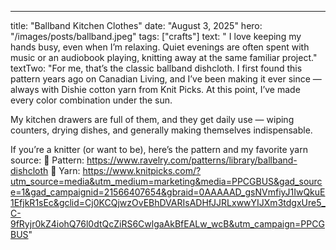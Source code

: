 ---

title: "Ballband Kitchen Clothes"
date: "August 3, 2025"
hero: "/images/posts/ballband.jpeg"
tags: ["crafts"]
text: "
I love keeping my hands busy, even when I’m relaxing. Quiet evenings are often spent with music or an audiobook playing, knitting away at the same familiar project."
textTwo: "For me, that’s the classic ballband dishcloth. I first found this pattern years ago on Canadian Living, and I’ve been making it ever since — always with Dishie cotton yarn from Knit Picks. At this point, I’ve made every color combination under the sun.

My kitchen drawers are full of them, and they get daily use — wiping counters, drying dishes, and generally making themselves indispensable.

If you’re a knitter (or want to be), here’s the pattern and my favorite yarn source:
🧶 Pattern: https://www.ravelry.com/patterns/library/ballband-dishcloth
🧶 Yarn: https://www.knitpicks.com/?utm_source=media&utm_medium=marketing&media=PPCGBUS&gad_source=1&gad_campaignid=21566407654&gbraid=0AAAAAD_gsNVmfiyJ1IwQkuE1EfjkR1sEc&gclid=Cj0KCQjwzOvEBhDVARIsADHfJJRLxwwYIJXm3tdgxUre5_C-9fRyjr0kZ4iohQ76l0dtQcZiRS6CwlgaAkBfEALw_wcB&utm_campaign=PPCGBUS"
